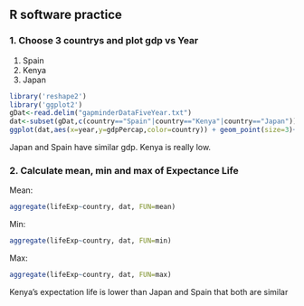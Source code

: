## R software practice

### 1. Choose 3 countrys and plot gdp vs Year
1. Spain
2. Kenya
3. Japan

```r
library('reshape2')
library('ggplot2')
gDat<-read.delim("gapminderDataFiveYear.txt")
dat<-subset(gDat,c(country=="Spain"|country=="Kenya"|country=="Japan"))
ggplot(dat,aes(x=year,y=gdpPercap,color=country)) + geom_point(size=3)+ facet_wrap(~ country)
```

Japan and Spain have similar gdp. Kenya is really low.

### 2. Calculate mean, min and max of Expectance Life

Mean:
```r
aggregate(lifeExp~country, dat, FUN=mean)
```

Min:
```r
aggregate(lifeExp~country, dat, FUN=min)
```

Max:
```r
aggregate(lifeExp~country, dat, FUN=max)
```

Kenya's expectation life is lower than Japan and Spain that both are similar